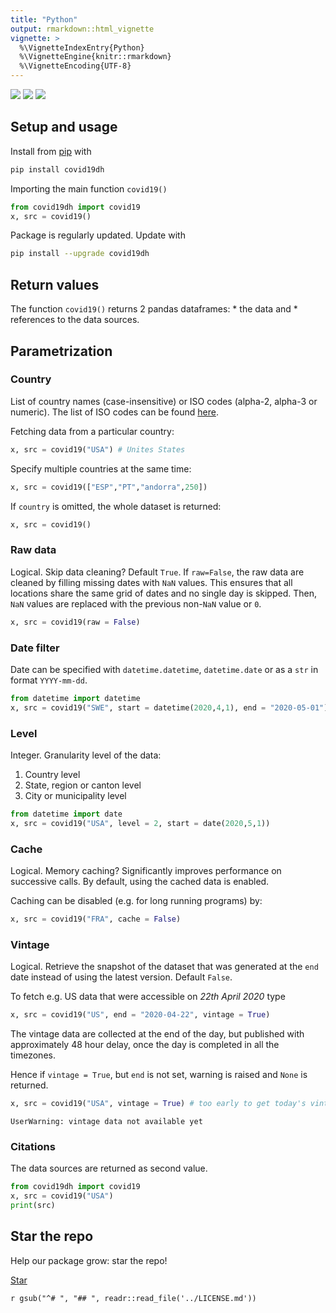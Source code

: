 ```yaml
---
title: "Python"
output: rmarkdown::html_vignette
vignette: >
  %\VignetteIndexEntry{Python}
  %\VignetteEngine{knitr::rmarkdown}
  %\VignetteEncoding{UTF-8}
---
```


[![](https://img.shields.io/pypi/v/covid19dh.svg?color=brightgreen)](https://pypi.org/pypi/covid19dh/) [![](https://img.shields.io/pypi/dm/covid19dh.svg?color=blue)](https://pypi.org/pypi/covid19dh/) [![](https://img.shields.io/github/stars/covid19datahub/python?style=social)](https://github.com/covid19datahub/python)

## Setup and usage

Install from [pip](https://pypi.org/project/covid19dh/) with

```py
pip install covid19dh
```

Importing the main function `covid19()`   

```py
from covid19dh import covid19
x, src = covid19() 
```

Package is regularly updated. Update with

```bash
pip install --upgrade covid19dh
```

## Return values

The function `covid19()` returns 2 pandas dataframes:
* the data and
* references to the data sources.

## Parametrization

### Country

List of country names (case-insensitive) or ISO codes (alpha-2, alpha-3 or numeric). The list of ISO codes can be found [here](https://github.com/covid19datahub/COVID19/blob/master/inst/extdata/src.csv).

Fetching data from a particular country:

```py
x, src = covid19("USA") # Unites States
```

Specify multiple countries at the same time:

```py
x, src = covid19(["ESP","PT","andorra",250])
```

If `country` is omitted, the whole dataset is returned:

```py
x, src = covid19()
```

### Raw data

Logical. Skip data cleaning? Default `True`. If `raw=False`, the raw data are cleaned by filling missing dates with `NaN` values. This ensures that all locations share the same grid of dates and no single day is skipped. Then, `NaN` values are replaced with the previous non-`NaN` value or `0`.  

```py
x, src = covid19(raw = False)
```

### Date filter

Date can be specified with `datetime.datetime`, `datetime.date` or as a `str` in format `YYYY-mm-dd`.

```py
from datetime import datetime
x, src = covid19("SWE", start = datetime(2020,4,1), end = "2020-05-01")
```

### Level

Integer. Granularity level of the data:

1. Country level
2. State, region or canton level
3. City or municipality level

```py
from datetime import date
x, src = covid19("USA", level = 2, start = date(2020,5,1))
```

### Cache

Logical. Memory caching? Significantly improves performance on successive calls. By default, using the cached data is enabled.

Caching can be disabled (e.g. for long running programs) by:

```py
x, src = covid19("FRA", cache = False)
```

### Vintage

Logical. Retrieve the snapshot of the dataset that was generated at the `end` date instead of using the latest version. Default `False`.

To fetch e.g. US data that were accessible on *22th April 2020* type

```py
x, src = covid19("US", end = "2020-04-22", vintage = True)
```

The vintage data are collected at the end of the day, but published with approximately 48 hour delay, once the day is completed in all the timezones.

Hence if `vintage = True`, but `end` is not set, warning is raised and `None` is returned.

```py
x, src = covid19("USA", vintage = True) # too early to get today's vintage
```

```
UserWarning: vintage data not available yet
```

### Citations

The data sources are returned as second value.

```py
from covid19dh import covid19
x, src = covid19("USA")
print(src)
```

## Star the repo

Help our package grow: star the repo! 

<a class="github-button" href="https://github.com/covid19datahub/python" data-icon="octicon-star" data-size="large" data-show-count="true" aria-label="Star covid19datahub/python on GitHub">Star</a>
<script async defer src="https://buttons.github.io/buttons.js"></script>

`r gsub("^# ", "## ", readr::read_file('../LICENSE.md'))`
